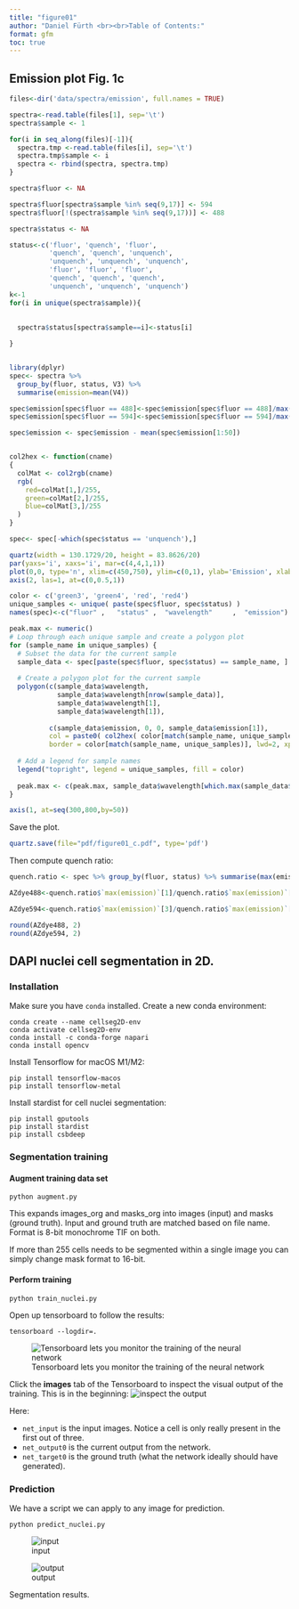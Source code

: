 ```yaml
---
title: "figure01"
author: "Daniel Fürth <br><br>Table of Contents:"
format: gfm
toc: true
---
```


## Emission plot Fig. 1c

```r
files<-dir('data/spectra/emission', full.names = TRUE)

spectra<-read.table(files[1], sep='\t')
spectra$sample <- 1

for(i in seq_along(files)[-1]){
  spectra.tmp <-read.table(files[i], sep='\t')
  spectra.tmp$sample <- i
  spectra <- rbind(spectra, spectra.tmp)
}
```

```r
spectra$fluor <- NA

spectra$fluor[spectra$sample %in% seq(9,17)] <- 594
spectra$fluor[!(spectra$sample %in% seq(9,17))] <- 488

spectra$status <- NA

status<-c('fluor', 'quench', 'fluor',
          'quench', 'quench', 'unquench',
          'unquench', 'unquench', 'unquench',
          'fluor', 'fluor', 'fluor',
          'quench', 'quench', 'quench',
          'unquench', 'unquench', 'unquench')
k<-1
for(i in unique(spectra$sample)){
  
  
  spectra$status[spectra$sample==i]<-status[i]

}


library(dplyr)
spec<- spectra %>% 
  group_by(fluor, status, V3) %>% 
  summarise(emission=mean(V4))

spec$emission[spec$fluor == 488]<-spec$emission[spec$fluor == 488]/max(spec$emission[spec$fluor == 488 & spec$status == 'fluor'])
spec$emission[spec$fluor == 594]<-spec$emission[spec$fluor == 594]/max(spec$emission[spec$fluor == 594 & spec$status == 'fluor'])

spec$emission <- spec$emission - mean(spec$emission[1:50])


col2hex <- function(cname)
{
  colMat <- col2rgb(cname)
  rgb(
    red=colMat[1,]/255,
    green=colMat[2,]/255,
    blue=colMat[3,]/255
  )
}

spec<- spec[-which(spec$status == 'unquench'),]

quartz(width = 130.1729/20, height = 83.8626/20)
par(yaxs='i', xaxs='i', mar=c(4,4,1,1))
plot(0,0, type='n', xlim=c(450,750), ylim=c(0,1), ylab='Emission', xlab="Wavelength (nm)", las=1, axes=F)
axis(2, las=1, at=c(0,0.5,1))

color <- c('green3', 'green4', 'red', 'red4')
unique_samples <- unique( paste(spec$fluor, spec$status) )
names(spec)<-c("fluor" ,   "status" ,  "wavelength"     ,  "emission")

peak.max <- numeric()
# Loop through each unique sample and create a polygon plot
for (sample_name in unique_samples) {
  # Subset the data for the current sample
  sample_data <- spec[paste(spec$fluor, spec$status) == sample_name, ]
  
  # Create a polygon plot for the current sample
  polygon(c(sample_data$wavelength, 
            sample_data$wavelength[nrow(sample_data)], 
            sample_data$wavelength[1],
            sample_data$wavelength[1]), 
          
          c(sample_data$emission, 0, 0, sample_data$emission[1]), 
          col = paste0( col2hex( color[match(sample_name, unique_samples)] ), '70' ),
          border = color[match(sample_name, unique_samples)], lwd=2, xpd=F )
  
  # Add a legend for sample names
  legend("topright", legend = unique_samples, fill = color)
  
  peak.max <- c(peak.max, sample_data$wavelength[which.max(sample_data$emission)] )
}

axis(1, at=seq(300,800,by=50))

```

Save the plot.

```r
quartz.save(file="pdf/figure01_c.pdf", type='pdf')
```

Then compute quench ratio:
```r
quench.ratio <- spec %>% group_by(fluor, status) %>% summarise(max(emission))

AZdye488<-quench.ratio$`max(emission)`[1]/quench.ratio$`max(emission)`[2]

AZdye594<-quench.ratio$`max(emission)`[3]/quench.ratio$`max(emission)`[4]

round(AZdye488, 2)
round(AZdye594, 2)
```

## DAPI nuclei cell segmentation in 2D.

### Installation

Make sure you have `conda` installed.
Create a new conda environment:
```{eval=FALSE}
conda create --name cellseg2D-env
conda activate cellseg2D-env
conda install -c conda-forge napari   
conda install opencv
```

Install Tensorflow for macOS M1/M2:
```{eval=FALSE}
pip install tensorflow-macos
pip install tensorflow-metal
```

Install stardist for cell nuclei segmentation:
```{eval=FALSE}
pip install gputools
pip install stardist
pip install csbdeep
```

### Segmentation training

#### Augment training data set

```{eval=FALSE}
python augment.py
```

This expands images_org and masks_org into images (input) and masks (ground truth). Input and ground truth are matched based on file name. Format is 8-bit monochrome TIF on both.

If more than 255 cells needs to be segmented within a single image you can simply change mask format to 16-bit.

#### Perform training

```{eval=FALSE}
python train_nuclei.py
```

Open up tensorboard to follow the results:
```{eval=FALSE}
tensorboard --logdir=.
```



![Tensorboard lets you monitor the training of the neural network](./repo_img/tensorboard.png)


Click the **images** tab of the Tensorboard to inspect the visual output of the training.
This is in the beginning:
![inspect the output](./repo_img/tensorboard_img.png)

Here:

- `net_input` is the input images. Notice a cell is only really present in the first out of three.
- `net_output0` is the current output from the network.
- `net_target0` is the ground truth (what the network ideally should have generated).

### Prediction

We have a script we can apply to any image for prediction.

```{eval=FALSE}
python predict_nuclei.py 
```

::: {#fig-dapi layout-ncol=2}

![input](./repo_img/example_image.jpg){#fig-input}

![output](./repo_img/example_labels.jpg){#fig-output}

Segmentation results.
:::
